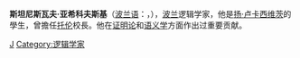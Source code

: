 {{Unreferenced|time=2022-02-19T02:45:50+00:00}}
'''斯坦尼斯瓦夫·亚希科夫斯基'''（[[波兰语|波兰语]]：{{lang|pl|Stanisław Jaśkowski}}，{{bd|1906年|4月22日|1965年|11月16日|catidx=S}}），[[波兰|波兰]]逻辑学家，他是[[扬·卢卡西维茨|扬·卢卡西维茨]]的學生，曾擔任[[托伦|托伦]]{{en-link|哥白尼大學|Nicolaus Copernicus University in Toruń}}校長。他在[[证明论|证明论]]和[[语义学|语义学]]方面作出过重要贡献。

{{Authority control}}
{{Philosopher-stub}}

[[Category:波蘭人|J]]
[[Category:逻辑学家|Category:逻辑学家]]